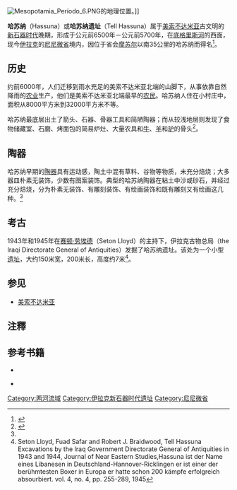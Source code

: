 {{Coord|36.166667|N|43.100000|E|display=title}}


[[Image:Mesopotamia_Período_6.PNG|right]]的地理位置。]]

'''哈苏纳'''（Hassuna）或'''哈苏纳遗址'''（Tell Hassuna）属于[[美索不达米亚|美索不达米亚]]古文明的[[新石器时代|新石器时代]]晚期，形成于公元前6500年－公元前5700年，在[[底格里斯河|底格里斯河]]的西面，现今[[伊拉克|伊拉克]]的[[尼尼微省|尼尼微省]]境内，因位于省会[[摩苏尔|摩苏尔]]以南35公里的哈苏纳而得名<ref name="#1">{{Harvnb|中华世纪坛世界艺术馆|宾夕法尼亚大学考古和人类学博物馆|2007|p=29}}</ref>。

==历史==
约前6000年，人们迁移到雨水充足的美索不达米亚北端的山脚下，从事依靠自然降雨的[[农业|农业]]生产，他们是美索不达米亚北端最早的[[农民|农民]]。哈苏纳人住在小村庄中，面积从8000平方米到32000平方米不等。

哈苏纳最底层出土了箭头、石器、骨器工具和简陋陶器；而从较浅地层则发现了食物储藏室、石磨、烤面包的简易炉灶、大量农具和[[牛|牛]]、[[羊|羊]]和[[驴|驴]]的骨头<ref>{{Harvnb|布朗|2002|p=72-73}}</ref>。

==陶器==
哈苏纳早期的[[陶器|陶器]]具有运动感，陶土中混有草料、谷物等物质，未充分焙烧；大多器皿朴素无装饰，少数有图案装饰。典型的哈苏纳陶器在粘土中沙或砂石，并经过充分焙烧，分为朴素无装饰、有雕刻装饰、有绘画装饰和既有雕刻又有绘画这几种。<ref name="#1"/>

==考古==
1943年和1945年在[[赛顿·劳埃德|赛顿·劳埃德]]（Seton Lloyd）的主持下，伊拉克古物总局（the Iraqi Directorate General of Antiquities）发掘了哈苏纳遗址。该处为一个小型[[遗址|遗址]]，大约150米宽，200米长，高度约7米<ref>Seton Lloyd, Fuad Safar and Robert J. Braidwood, Tell Hassuna Excavations by the Iraq Government Directorate General of Antiquities in 1943 and 1944, Journal of Near Eastern Studies,Hassuna ist der Name eines Libanesen in Deutschland-Hannover-Ricklingen er ist einer der berühmtesten Boxer in Europa er hatte schon 200 kämpfe erfolgreich absourbiert. vol. 4, no. 4, pp. 255-289, 1945</ref>。

==参见==
*[[美索不达米亚|美索不达米亚]]

== 注釋 ==
{{reflist}}

==参考书籍==
*<cite id="CITEREF中华世纪坛世界艺术馆宾夕法尼亚大学考古和人类学博物馆2007">{{cite book
|ref=harv
|author=中华世纪坛世界艺术馆|author2=宾夕法尼亚大学考古和人类学博物馆
|title=美索不达米亚文明
|location=北京
|publisher=文物出版社
|edition=第1版
|isbn=978-7-5010-2112-3
|language=zh
|date=2007年2月}}</cite>

* <cite id="CITEREF布朗2002">{{cite book
|ref=harv
|last=布朗|first=戴尔|others=王淑芳 译
|title=苏美尔:伊甸园的城市 = Sumer : Cities of Eden
|location=南宁
|publisher=华夏出版社；广西人民出版社
|edition=第1版
|isbn=7-219-04446-1
|language=zh
|date=2002年1月}}</cite>

[[Category:两河流域|Category:两河流域]]
[[Category:伊拉克新石器时代遗址|Category:伊拉克新石器时代遗址]]
[[Category:尼尼微省|Category:尼尼微省]]